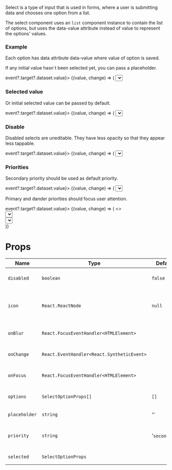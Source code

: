 
Select is a type of input that is used in forms,
where a user is submitting data and chooses one option from a list.

The select component uses an `list` component instance to contain the list of options,
but uses the data-value attribute instead of value to represent the options' values.

### Example

Each option has data attribute data-value where value of option is saved.

If any initial value hasn`t been selected yet, you can pass a placeholder.

<Playground>
  <div style={{ height: '250px', width: '250px' }}>
    <StateEvent initial={null} change={(event) => event?.target?.dataset.value}>
      {(value, change) => (
        <Select
          icon={<IconArrowDown />}
          onChange={change}
          options={[
            { children: 'Toyota', value: 'Toyota' },
            { children: 'Opel', value: 'Opel' },
            { children: 'BMW', value: 'BMW' },
          ]}
          placeholder="Choose an option"
          selected={value}
          priority="primary"
        />
      )}
    </StateEvent>
  </div>
</Playground>

### Selected value

Or initial selected value can be passed by default.

<Playground>
  <div style={{ width: '250px', height: '250px' }}>
    <StateEvent initial="Cats" change={(event) => event?.target?.dataset.value}>
      {(value, change) => (
        <Select
          icon={<IconArrowDown />}
          onChange={change}
          options={[
            { children: 'Cats', value: 'Cats' },
            { children: 'Dogs', value: 'Dogs' },
            { children: 'Birds', value: 'Birds' },
          ]}
          selected={value}
          priority="secondary"
        />
      )}
    </StateEvent>
  </div>
</Playground>

### Disable

Disabled selects are uneditable. They have less opacity so that they appear less tappable.

<Playground>
  <div style={{ width: '250px', height: '250px' }}>
    <StateEvent initial="Cats" change={(event) => event?.target?.dataset.value}>
      {(value, change) => (
        <Select
          icon={<IconArrowDown />}
          onChange={change}
          options={[
            { children: 'Cats', value: 'Cats' },
            { children: 'Dogs', value: 'Dogs' },
            { children: 'Birds', value: 'Birds' },
          ]}
          selected={value}
          priority="secondary"
          disabled
        />
      )}
    </StateEvent>
  </div>
</Playground>

### Priorities

Secondary priority should be used as default priority.

<Playground>
  <div style={{ width: '250px', height: '250px' }}>
    <StateEvent initial={null} change={(event) => event?.target?.dataset.value}>
      {(value, change) => (
        <Select
          icon={<IconArrowDown />}
          onChange={change}
          options={[
            { children: 'Toyota', value: 'Toyota' },
            { children: 'Opel', value: 'Opel' },
            { children: 'BMW', value: 'BMW' },
          ]}
          placeholder="Choose an option"
          selected={value}
          priority="secondary"
        />
      )}
    </StateEvent>
  </div>
</Playground>

Primary and dander priorities should focus user attention.

<Playground direction="vertical">
  <StateEvent initial="Cats" change={(event) => event?.target?.dataset.value}>
    {(value, change) => (
      <>
        <div style={{ width: '250px', height: '250px' }}>
          <Select
            icon={<IconArrowDown />}
            onChange={change}
            options={[
              { children: 'Cats', value: 'Cats' },
              { children: 'Dogs', value: 'Dogs' },
              { children: 'Birds', value: 'Birds' },
            ]}
            selected={value}
            priority="primary"
          />
        </div>
        <div style={{ width: '250px', height: '250px' }}>
          <Select
            icon={<IconArrowDown />}
            onChange={() => {}}
            options={[
              { children: 'Toyota', value: 'Toyota' },
              { children: 'Opel', value: 'Opel' },
              { children: 'BMW', value: 'BMW' },
            ]}
            selected="BMW"
            priority="danger"
          />
        </div>
      </>
    )}
  </StateEvent>
</Playground>

# Props

| Name          | Type                                       | Default       | Description                                   |
| ------------- | ------------------------------------------ | ------------- | --------------------------------------------- |
| `disabled`    | `boolean`                                  | `false`       | HTML disabled attribute                       |
| `icon`        | `React.ReactNode`                          | `null`        | Component to show on the right side of select |
| `onBlur`      | `React.FocusEventHandler<HTMLElement>`     |               | On blur event handler.                        |
| `onChange`    | `React.EventHandler<React.SyntheticEvent>` |               | On change event handler.                      |
| `onFocus`     | `React.FocusEventHandler<HTMLElement>`     |               | On focus event handler.                       |
| `options`     | `SelectOptionProps[]`                      | `[]`          | An array of select options                    |
| `placeholder` | `string`                                   | ''            | Placeholder for select                        |
| `priority`    | `string`                                   | '`secondary`' | Priority prop to style Select component       |
| `selected`    | `SelectOptionProps`                        |               | Selected option                               |
